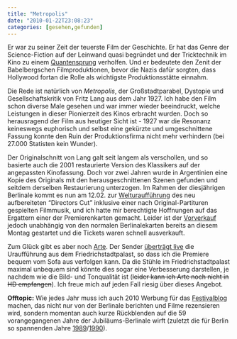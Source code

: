 ```yaml
---
title: "Metropolis"
date: "2010-01-22T23:08:23"
categories: [gesehen,gefunden]
---
```


Er war zu seiner Zeit der teuerste Film der Geschichte. Er hat das Genre der Science-Fiction auf der Leinwand quasi begründet und der Tricktechnik im Kino zu einem [Quantensprung](http://www.ikg.rt.bw.schule.de/fh/hydrod/quantenspr.htm) verholfen. Und er bedeutete den Zenit der Babelbergschen Filmproduktionen, bevor die Nazis dafür sorgten, dass Hollywood fortan die Rolle als wichtigste Produktionsstätte einnahm.

Die Rede ist natürlich von *Metropolis*, der Großstadtparabel, Dystopie und Gesellschaftskritik von Fritz Lang aus dem Jahr 1927. Ich habe den Film schon diverse Male gesehen und war immer wieder beeindruckt, welche Leistungen in dieser Pionierzeit des Kinos erbracht wurden. Doch so herausragend der Film aus heutiger Sicht ist - 1927 war die Resonanz keineswegs euphorisch und selbst eine gekürzte und umgeschnittene Fassung konnte den Ruin der Produktionsfirma nicht mehr verhindern (bei 27.000 Statisten kein Wunder).

Der Originalschnitt von Lang galt seit langem als verschollen, und so basierte auch die 2001 restaurierte Version des Klassikers auf der angepassten Kinofassung. Doch vor zwei Jahren wurde in Argentinien eine Kopie des Originals mit den herausgeschnittenen Szenen gefunden und seitdem derselben Restaurierung unterzogen. Im Rahmen der diesjährigen Berlinale kommt es nun am 12.02. zur [Welturaufführung](http://www.metropolis2710.de/de/vorstellungen.html) des neu aufbereiteten "Directors Cut" inklusive einer nach Original-Partituren gespielten Filmmusik, und ich hatte mir berechtigte Hoffnungen auf das Ergattern einer der Premierenkarten gemacht. Leider ist der [Vorverkauf](http://www.berlinale.de/de/service/eintrittskarten/Sondervorverkauf.html) jedoch unabhängig von den normalen Berlinalekarten bereits an diesem Montag gestartet und die Tickets waren schnell ausverkauft.

Zum Glück gibt es aber noch [Arte](http://www.arte.tv). Der Sender [überträgt live](http://de.lifestyle.yahoo.com/07012010/401/zukunft-arte-uebertraegt-welturauffuehrung-metropolis-freitag-12-02-20-45.html) die Uraufführung aus dem Friedrichstadtpalast, so dass ich die Premiere bequem vom Sofa aus verfolgen kann. Da die Stühle im Friedrichstadtpalast maximal unbequem sind könnte dies sogar eine Verbesserung darstellen, je nachdem wie die Bild- und Tonqualität ist (<del datetime="2010-02-13T19:54:45+00:00">leider kann ich Arte noch nicht in HD empfangen</del>). Ich freue mich auf jeden Fall riesig über dieses Angebot.

**Offtopic:** Wie jedes Jahr muss ich auch 2010 Werbung für das [Festivalblog](http://www.festivalblog.com/) machen, das nicht nur von der Berlinale berichten und Filme rezensieren wird, sondern momentan auch kurze Rückblenden auf die 59 vorangegangenen Jahre der Jubiläums-Berlinale wirft (zuletzt die für Berlin so spannenden Jahre [1989](http://www.festivalblog.com/archives/2010/01/berlinale_1989_1.php5)/[1990](http://www.festivalblog.com/archives/2010/01/berlinale_1990.php5)).
